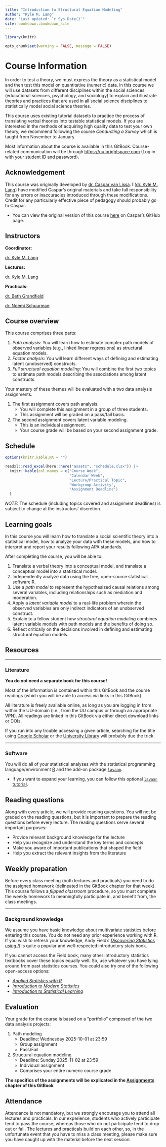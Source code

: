 --- 
title: "Introduction to Structural Equation Modeling"
author: "Kyle M. Lang"
date: "Last updated: `r Sys.Date()`"
site: bookdown::bookdown_site
---

\newcommand{\va}{\\[12pt]}
\newcommand{\vb}{\\[6pt]}
\newcommand{\vc}{\\[3pt]}
\newcommand{\vx}[1]{\\[#1pt]}

```{r global_options, include = FALSE}
library(knitr)

opts_chunk$set(warning = FALSE, message = FALSE)
```

# Course Information {-}

In order to test a theory, we must express the theory as a statistical model and then test this model on quantitative
(numeric) data. In this course we will use datasets from different disciplines within the social sciences (educational
sciences, psychology, and sociology) to explain and illustrate theories and practices that are used in all social
science disciplines to statistically model social science theories.

This course uses existing tutorial datasets to practice the process of translating verbal theories into testable
statistical models. If you are interested in the methods of acquiring high quality data to test your own theory, we
recommend following the course *Conducting a Survey* which is taught from November to January.

Most information about the course is available in this GitBook. Course-related communication will be through
<https://uu.brightspace.com> (Log in with your student ID and password).

<!--------------------------------------------------------------------------------------------------------------------->

## Acknowledgement {-}

This course was originally developed by [dr. Caspar van Lissa](https://www.tilburguniversity.edu/staff/c-j-vanlissa). I
([dr. Kyle M. Lang](https://www.kylemlang.com)) have modified Caspar's original materials and take full responsibility
for any errors or inaccuracies introduced through these modifications. Credit for any particularly effective piece of
pedagogy should probably go to Caspar.

- You can view the original version of this course [here](https://github.com/cjvanlissa/TCSM) on Caspar's GitHub page.

<!--------------------------------------------------------------------------------------------------------------------->

## Instructors {-}

**Coordinator:**

[dr. Kyle M. Lang](https://www.kylemlang.com)

**Lectures:**

[dr. Kyle M. Lang](https://www.kylemlang.com)

**Practicals:**

[dr. Beth Grandfield](https://www.uu.nl/staff/EMGrandfield)

[dr. Noémi Schuurman](https://www.nkschuurman.com/)

<!--------------------------------------------------------------------------------------------------------------------->

## Course overview {-}

This course comprises three parts:

1. *Path analysis*: You will learn how to estimate complex path models of observed variables (e.g., linked linear
   regressions) as structural equation models.
1. *Factor analysis*: You will learn different ways of defining and estimating latent (unobserved) constructs.
1. *Full structural equation modeling*: You will combine the first two topics to estimate path models describing the
   associations among latent constructs.

Your mastery of these themes will be evaluated with a two data analysis assignments. 

1. The first assignment covers path analysis.
   - You will complete this assignment in a group of three students.
   - This assignment will be graded on a pass/fail basis. 
1. The second assignment covers latent variable modeling.
   - This is an individual assignment.
   - Your course grade will be based on your second assignment grade.

<!--------------------------------------------------------------------------------------------------------------------->

## Schedule {-}

```{r print_schedule, echo = FALSE}
options(knitr.kable.NA = "")

readxl::read_excel(here::here("assets", "schedule.xlsx")) |>
  knitr::kable(col.names = c("Course Week",
                             "Calendar Week",
                             "Lecture/Practical Topic",
                             "Workgroup Activity",
                             "Assignment Deadline")
  )
```

*NOTE:* The schedule (including topics covered and assignment deadlines) is subject to change at the instructors'
discretion.

<!--------------------------------------------------------------------------------------------------------------------->

## Learning goals {-}

In this course you will learn how to translate a social scientific theory into a statistical model, how to analyze your
data with these models, and how to interpret and report your results following APA standards.

After completing the course, you will be able to:

1. Translate a verbal theory into a conceptual model, and translate a conceptual model into a statistical model.
1. Independently analyze data using the free, open-source statistical software R.
1. Use a *path model* to represent the hypothesized causal relations among several variables, including relationships
   such as mediation and moderation.
1. Apply a *latent variable model* to a real-life problem wherein the observed variables are only indirect indicators of
   an unobserved construct.
1. Explain to a fellow student how *structural equation modeling* combines latent variable models with path models and
   the benefits of doing so.
1. Reflect critically on the decisions involved in defining and estimating structural equation models.

<!--------------------------------------------------------------------------------------------------------------------->

## Resources {-}

---

### Literature {-}

**You do not need a separate book for this course!** 

Most of the information is contained within this GitBook and the course readings (which you will be able to access via
links in this GitBook). 

All literature is freely available online, as long as you are logging in from within the UU-domain (i.e., from the UU
campus or through an appropriate VPN). All readings are linked in this GitBook via either direct download links or DOIs. 

If you run into any trouble accessing a given article, searching for the title using [Google Scholar][gs] or the
[University Library][uu_lib] will probably due the trick.

---

### Software {-}

You will do all of your statistical analyses with the statistical programming language/environment [R][r] and the add-on
package [`lavaan`][lavaan].

- If you want to expand your learning, you can follow this optional [`lavaan`
tutorial](https://lavaan.ugent.be/tutorial/). 

<!--------------------------------------------------------------------------------------------------------------------->

## Reading questions {-}

Along with every article, we will provide reading questions. You will not be graded on the reading questions, but it is
important to prepare the reading questions before every lecture. The reading questions serve several important purposes:

-	Provide relevant background knowledge for the lecture
-	Help you recognize and understand the key terms and concepts
-	Make you aware of important publications that shaped the field
- Help you extract the relevant insights from the literature

<!--------------------------------------------------------------------------------------------------------------------->

## Weekly preparation {-}

Before every class meeting (both lectures and practicals) you need to do the assigned homework (delineated in the
GitBook chapter for that week). This course follows a *flipped classroom* procedure, so you must complete the weekly
homework to meaningfully participate in, and benefit from, the class meetings.

---

### Background knowledge {- #background}

We assume you have basic knowledge about multivariate statistics before entering this course. You do not need any prior
experience working with R. If you wish to refresh your knowledge, Andy Field’s [*Discovering Statistics using R*][field]
is quite a popular and well-respected introductory stats book. 

If you cannot access the Field book, many other introductory statistics textbooks cover these topics equally well. So,
use whatever you have lying around from past statistics courses. You could also try one of the following open-access
options:

- [*Applied Statistics with R*][stats_with_r]
- [*Introduction to Modern Statistics*][modern_stats]
- [*Introduction to Statistical Learning*][isl]

<!--------------------------------------------------------------------------------------------------------------------->

## Evaluation {-}

Your grade for the course is based on a “portfolio” composed of the two data analysis projects:

1. Path modeling 
    - Deadline: Wednesday 2025-10-01 at 23:59
    - Group assignment
    - Pass/Fail

1. Structural equation modeling 
    - Deadline: Sunday 2025-11-02 at 23:59
    - Individual assignment
    - Comprises your entire numeric course grade

**The specifics of the assignments will be explicated in the [Assignments](assignments.html) chapter of this GitBook**

<!--------------------------------------------------------------------------------------------------------------------->

## Attendance {-}

Attendance is not mandatory, but we strongly encourage you to attend all lectures and practicals. In our experience,
students who actively participate tend to pass the course, whereas those who do not participate tend to drop out or
fail. The lectures and practicals build on each other, so, in the unfortunate event that you have to miss a class
meeting, please make sure you have caught up with the material before the next session.

<!--------------------------------------------------------------------------------------------------------------------->

[gs]: https://scholar.google.com/
[uu_lib]: https://www.uu.nl/en/university-library
[r]: https://www.r-project.org/
[lavaan]: https://www.lavaan.ugent.be/
[field]: https://profandyfield.com/discoverse/dsur/
[stats_with_r]: https://book.stat420.org/
[modern_stats]: https://openintro-ims.netlify.app/
[isl]: https://www.statlearning.com
